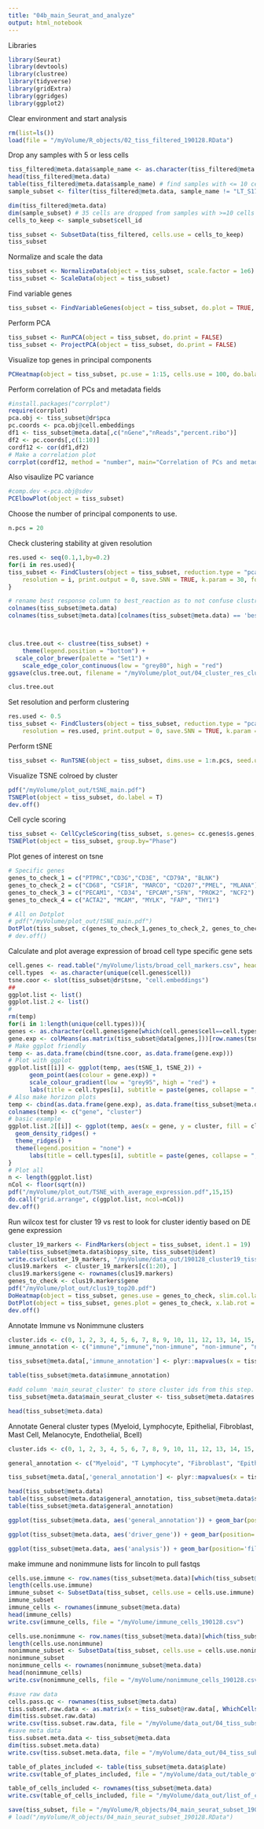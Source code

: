 ```yaml
---
title: "04b_main_Seurat_and_analyze"
output: html_notebook
---
```


Libraries
```r
library(Seurat)
library(devtools)
library(clustree)
library(tidyverse)
library(gridExtra)
library(ggridges)
library(ggplot2)
```

Clear environment and start analysis
```r
rm(list=ls())
load(file = "/myVolume/R_objects/02_tiss_filtered_190128.RData")
```

Drop any samples with 5 or less cells
```r
tiss_filtered@meta.data$sample_name <- as.character(tiss_filtered@meta.data$sample_name)
head(tiss_filtered@meta.data)
table(tiss_filtered@meta.data$sample_name) # find samples with <= 10 cells
sample_subset <- filter(tiss_filtered@meta.data, sample_name != "LT_S17" & sample_name != "LT_S24" & sample_name != "LT_S35" & sample_name != "LT_S38" & sample_name != "LT_S46" & sample_name != "LT_S22" & sample_name != "LT_S12")

dim(tiss_filtered@meta.data)
dim(sample_subset) # 35 cells are dropped from samples with >=10 cells
cells_to_keep <- sample_subset$cell_id

tiss_subset <- SubsetData(tiss_filtered, cells.use = cells_to_keep)
tiss_subset
```

Normalize and scale the data
```r
tiss_subset <- NormalizeData(object = tiss_subset, scale.factor = 1e6)
tiss_subset <- ScaleData(object = tiss_subset)
```

Find variable genes
```r
tiss_subset <- FindVariableGenes(object = tiss_subset, do.plot = TRUE, x.high.cutoff = Inf, y.cutoff = 0.5)
```

Perform PCA
```r
tiss_subset <- RunPCA(object = tiss_subset, do.print = FALSE)
tiss_subset <- ProjectPCA(object = tiss_subset, do.print = FALSE)
```

Visualize top genes in principal components
```r
PCHeatmap(object = tiss_subset, pc.use = 1:15, cells.use = 100, do.balanced = TRUE, label.columns = FALSE, num.genes = 10)
```

Perform correlation of PCs and metadata fields
```r
#install.packages("corrplot")
require(corrplot)
pca.obj <- tiss_subset@dr$pca
pc.coords <- pca.obj@cell.embeddings
df1 <- tiss_subset@meta.data[,c("nGene","nReads","percent.ribo")]
df2 <- pc.coords[,c(1:10)]
cordf12 <- cor(df1,df2)
# Make a correlation plot
corrplot(cordf12, method = "number", main="Correlation of PCs and metadata")
```
Also visaulize PC variance
```r
#comp.dev <-pca.obj@sdev
PCElbowPlot(object = tiss_subset)
```

Choose the number of principal components to use.

```r
n.pcs = 20
```

Check clustering stability at given resolution 
```r
res.used <- seq(0.1,1,by=0.2)
for(i in res.used){
tiss_subset <- FindClusters(object = tiss_subset, reduction.type = "pca", dims.use = 1:n.pcs, 
    resolution = i, print.output = 0, save.SNN = TRUE, k.param = 30, force.recalc = T)
}

# rename best response column to best_reaction as to not confuse clustree with res
colnames(tiss_subset@meta.data)
colnames(tiss_subset@meta.data)[colnames(tiss_subset@meta.data) == 'best_response_status'] <- 'best_rxn_status'



clus.tree.out <- clustree(tiss_subset) +
    theme(legend.position = "bottom") + 
  scale_color_brewer(palette = "Set1") +
    scale_edge_color_continuous(low = "grey80", high = "red")
ggsave(clus.tree.out, filename = "/myVolume/plot_out/04_cluster_res_clustree_output_all_190403.pdf", width = 15, height = 15)

clus.tree.out
```


Set resolution and perform clustering
```r
res.used <- 0.5
tiss_subset <- FindClusters(object = tiss_subset, reduction.type = "pca", dims.use = 1:n.pcs, 
    resolution = res.used, print.output = 0, save.SNN = TRUE, k.param = 30, force.recalc = T)
```

Perform  tSNE
```r
tiss_subset <- RunTSNE(object = tiss_subset, dims.use = 1:n.pcs, seed.use = 10, perplexity=30)
```

Visualize TSNE colroed by cluster
```r
pdf("/myVolume/plot_out/tSNE_main.pdf")
TSNEPlot(object = tiss_subset, do.label = T)
dev.off()
```

Cell cycle scoring
```r
tiss_subset <- CellCycleScoring(tiss_subset, s.genes= cc.genes$s.genes, g2m.genes = cc.genes$g2m.genes)
TSNEPlot(object = tiss_subset, group.by="Phase")
```

Plot genes of interest on tsne 
```r
# Specific genes 
genes_to_check_1 = c("PTPRC","CD3G","CD3E", "CD79A", "BLNK")
genes_to_check_2 = c("CD68", "CSF1R", "MARCO", "CD207","PMEL", "MLANA")
genes_to_check_3 = c("PECAM1", "CD34", "EPCAM","SFN", "PROK2", "NCF2")
genes_to_check_4 = c("ACTA2", "MCAM", "MYLK", "FAP", "THY1")

# All on Dotplot 
# pdf("/myVolume/plot_out/tSNE_main.pdf")
DotPlot(tiss_subset, c(genes_to_check_1,genes_to_check_2, genes_to_check_3, genes_to_check_4), x.lab.rot = T)
# dev.off()
```

Calculate and plot average expression of broad cell type specific gene sets 
```r
cell.genes <- read.table("/myVolume/lists/broad_cell_markers.csv", header=T)
cell.types  <- as.character(unique(cell.genes$cell))
tsne.coor <- slot(tiss_subset@dr$tsne, "cell.embeddings")
## 
ggplot.list <- list()
ggplot.list.2 <- list()
# 
rm(temp)
for(i in 1:length(unique(cell.types))){
genes <- as.character(cell.genes$gene[which(cell.genes$cell==cell.types[i])])
gene.exp <- colMeans(as.matrix(tiss_subset@data[genes,]))[row.names(tsne.coor)]
# Make ggplot friendly 
temp <- as.data.frame(cbind(tsne.coor, as.data.frame(gene.exp)))
# Plot with ggplot 
ggplot.list[[i]] <- ggplot(temp, aes(tSNE_1, tSNE_2)) + 
      geom_point(aes(colour = gene.exp)) + 
      scale_colour_gradient(low = "grey95", high = "red") + 
      labs(title = cell.types[i], subtitle = paste(genes, collapse = ", "))
# Also make horizon plots 
temp <- cbind(as.data.frame(gene.exp), as.data.frame(tiss_subset@meta.data$res.0.5))
colnames(temp) <- c("gene", "cluster")
# basic example
ggplot.list.2[[i]] <- ggplot(temp, aes(x = gene, y = cluster, fill = cluster)) +
  geom_density_ridges() +
  theme_ridges() + 
  theme(legend.position = "none") + 
      labs(title = cell.types[i], subtitle = paste(genes, collapse = ", "))
}
# Plot all 
n <- length(ggplot.list)
nCol <- floor(sqrt(n))
pdf("/myVolume/plot_out/TSNE_with_average_expression.pdf",15,15)
do.call("grid.arrange", c(ggplot.list, ncol=nCol))
dev.off()
```

Run wilcox test for cluster 19 vs rest to look for cluster identiy based on DE gene expression
```r
cluster_19_markers <- FindMarkers(object = tiss_subset, ident.1 = 19)
table(tiss_subset@meta.data$biopsy_site, tiss_subset@ident)
write.csv(cluster_19_markers, "/myVolume/data_out/190128_cluster19_tiss_subset.csv")
clus19.markers  <- cluster_19_markers[c(1:20), ]
clus19.markers$gene <- rownames(clus19.markers)
genes_to_check <- clus19.markers$gene
pdf("/myVolume/plot_out/clus19_top20.pdf")
DoHeatmap(object = tiss_subset, genes.use = genes_to_check, slim.col.label = T, use.scaled = F, cex.row = 5)
DotPlot(object = tiss_subset, genes.plot = genes_to_check, x.lab.rot = T)
dev.off()
```

Annotate Immune vs Nonimmune clusters
```r

cluster.ids <- c(0, 1, 2, 3, 4, 5, 6, 7, 8, 9, 10, 11, 12, 13, 14, 15, 16, 17, 18, 19, 20, 21, 22, 23)
immune_annotation <- c("immune","immune","non-immune", "non-immune", "non-immune", "immune", "non-immune", "immune", "non-immune", "immune", "immune", "non-immune", "immune", "immune", "immune", "non-immune", "immune", "non-immune", "immune", "non-immune", "non-immune", "immune","non-immune", "non-immune")

tiss_subset@meta.data[,'immune_annotation'] <- plyr::mapvalues(x = tiss_subset@ident, from = cluster.ids, to = immune_annotation)

table(tiss_subset@meta.data$immune_annotation)

#add column 'main_seurat_cluster' to store cluster ids from this step.
tiss_subset@meta.data$main_seurat_cluster <- tiss_subset@meta.data$res.0.5

head(tiss_subset@meta.data)
```


Annotate General cluster types (Myeloid, Lymphocyte, Epithelial, Fibroblast, Mast Cell, Melanocyte, Endothelial, Bcell)
```r

cluster.ids <- c(0, 1, 2, 3, 4, 5, 6, 7, 8, 9, 10, 11, 12, 13, 14, 15, 16, 17, 18, 19, 20, 21, 22, 23)

general_annotation <- c("Myeloid", "T Lymphocyte", "Fibroblast", "Epithelial", "Epithelial", "B Lymphocyte", "Endothelial", "Myeloid", "Epithelial", "T Lymphocyte", "T Lymphocyte", "Epithelial", "Neutrophil", "B Lymphocyte", "Myeloid", "Fibroblast", "Mast Cell", "Epithelial", "Myeloid", "Unknown", "Melanocyte", "T Lymphocyte", "Epithelial", "Epithelial")

tiss_subset@meta.data[,'general_annotation'] <- plyr::mapvalues(x = tiss_subset@ident, from = cluster.ids, to = general_annotation)

head(tiss_subset@meta.data)
table(tiss_subset@meta.data$general_annotation, tiss_subset@meta.data$sample_name)
table(tiss_subset@meta.data$general_annotation)
```

```r
ggplot(tiss_subset@meta.data, aes('general_annotation')) + geom_bar(position='fill',aes(fill=general_annotation)) + xlab('total cells') + scale_y_continuous(labels = scales::percent)

ggplot(tiss_subset@meta.data, aes('driver_gene')) + geom_bar(position='fill',aes(fill=driver_gene)) + xlab('total cells') + scale_y_continuous(labels = scales::percent)

ggplot(tiss_subset@meta.data, aes('analysis')) + geom_bar(position='fill',aes(fill=analysis)) + xlab('total cells') + scale_y_continuous(labels = scales::percent)
```

make immune and nonimmune lists for lincoln to pull fastqs
```r
cells.use.immune <- row.names(tiss_subset@meta.data)[which(tiss_subset@meta.data$immune_annotation=='immune')]
length(cells.use.immune)
immune_subset <- SubsetData(tiss_subset, cells.use = cells.use.immune)
immune_subset
immune_cells <- rownames(immune_subset@meta.data)
head(immune_cells)
write.csv(immune_cells, file = "/myVolume/immune_cells_190128.csv")

cells.use.nonimmune <- row.names(tiss_subset@meta.data)[which(tiss_subset@meta.data$immune_annotation=='non-immune')]
length(cells.use.nonimmune)
nonimmune_subset <- SubsetData(tiss_subset, cells.use = cells.use.nonimmune)
nonimmune_subset
nonimmune_cells <- rownames(nonimmune_subset@meta.data)
head(nonimmune_cells)
write.csv(nonimmune_cells, file = "/myVolume/nonimmune_cells_190128.csv")
```

```r
#save raw data
cells.pass.qc <- rownames(tiss_subset@meta.data)
tiss.subset.raw.data <- as.matrix(x = tiss_subset@raw.data[, WhichCells(object = tiss_subset, cells.use = cells.pass.qc)])
dim(tiss.subset.raw.data)
write.csv(tiss.subset.raw.data, file = "/myVolume/data_out/04_tiss_subset_raw_data_190128.csv")
#save meta data
tiss.subset.meta.data <- tiss_subset@meta.data
dim(tiss.subset.meta.data)
write.csv(tiss.subset.meta.data, file = "/myVolume/data_out/04_tiss_subset_meta_data_190128.csv")
```

```r
table_of_plates_included <- table(tiss_subset@meta.data$plate)
write.csv(table_of_plates_included, file = "/myVolume/data_out/table_of_plates_included_190128.csv")

table_of_cells_included <- rownames(tiss_subset@meta.data)
write.csv(table_of_cells_included, file = "/myVolume/data_out/list_of_cells_included_190128.csv")
```

```r
save(tiss_subset, file = "/myVolume/R_objects/04_main_seurat_subset_190128.RData")
# load("/myVolume/R_objects/04_main_seurat_subset_190128.RData")
```








